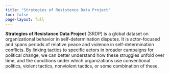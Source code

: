```yaml
---
title: "Strategies of Resistence Data Project"
toc: false
page-layout: full
---
```


**Strategies of Resistance Data Project** (SRDP) is a global dataset on organizational behavior in self-determination disputes. It is actor-focused and spans periods of relative peace and violence in self-determination conflicts. By linking tactics to specific actors in broader campaigns for political change, we can better understand how these struggles unfold over time, and the conditions under which organizations use conventional politics, violent tactics, nonviolent tactics, or some combination of these.
